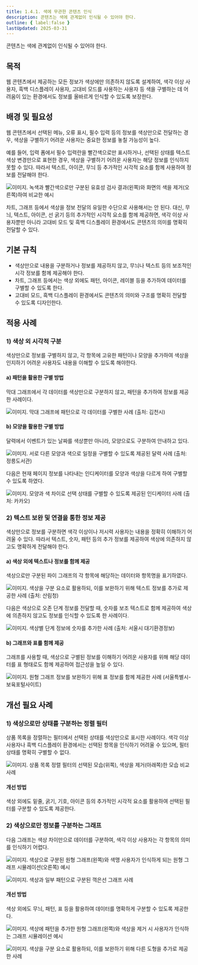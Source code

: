 ```yaml
---
title: 1.4.1. 색에 무관한 콘텐츠 인식
description: 콘텐츠는 색에 관계없이 인식될 수 있어야 한다.
outline: { label:false }
lastUpdated: 2025-03-31
---
```


<Aside title="검사 항목">
콘텐츠는 색에 관계없이 인식될 수 있어야 한다.
</Aside>

## 목적
웹 콘텐츠에서 제공하는 모든 정보가 색상에만 의존하지 않도록 설계하여, 색각 이상 사용자, 흑백 디스플레이 사용자, 고대비 모드를 사용하는 사용자 등 색을 구별하는 데 어려움이 있는 환경에서도 정보를 올바르게 인식할 수 있도록 보장한다.

##	배경 및 필요성
웹 콘텐츠에서 선택된 메뉴, 오류 표시, 필수 입력 등의 정보를 색상만으로 전달하는 경우, 색상을 구별하기 어려운 사용자는 중요한 정보를 놓칠 가능성이 높다.

예를 들어, 입력 폼에서 필수 입력란을 빨간색으로만 표시하거나, 선택된 상태를 텍스트 색상 변경만으로 표현한 경우, 색상을 구별하기 어려운 사용자는 해당 정보를 인식하지 못할 수 있다. 따라서 텍스트, 아이콘, 무늬 등 추가적인 시각적 요소를 함께 사용하여 정보를 전달해야 한다.

![이미지. 녹색과 빨간색으로만 구분된 유효성 검사 결과(왼쪽)와 화면의 색을 제거(오른쪽)하여 비교한 예시](/images/image075.png)

차트, 그래프 등에서 색상을 정보 전달의 유일한 수단으로 사용해서는 안 된다. 대신, 무늬, 텍스트, 아이콘, 선 굵기 등의 추가적인 시각적 요소를 함께 제공하면, 색각 이상 사용자뿐만 아니라 고대비 모드 및 흑백 디스플레이 환경에서도 콘텐츠의 의미를 명확히 전달할 수 있다.

##	기본 규칙
- 색상만으로 내용을 구분하거나 정보를 제공하지 않고, 무늬나 텍스트 등의 보조적인 시각 정보를 함께 제공해야 한다.
- 차트, 그래프 등에서는 색상 외에도 패턴, 아이콘, 레이블 등을 추가하여 데이터를 구별할 수 있도록 한다.
- 고대비 모드, 흑백 디스플레이 환경에서도 콘텐츠의 의미와 구조를 명확히 전달할 수 있도록 디자인한다.

## 적용 사례
### 1)	색상 외 시각적 구분 
색상만으로 정보를 구별하지 않고, 각 항목에 고유한 패턴이나 모양을 추가하여 색상을 인지하기 어려운 사용자도 내용을 이해할 수 있도록 해야한다.
#### a)	패턴을 활용한 구별 방법
막대 그래프에서 각 데이터를 색상만으로 구분하지 않고, 패턴을 추가하여 정보를 제공한 사례이다.

![이미지. 막대 그래프에 패턴으로 각 데이터를 구별한 사례 (출처: 김천시)](/images/image076.png)

#### b)	모양을 활용한 구별 방법
달력에서 이벤트가 있는 날짜를 색상뿐만 아니라, 모양으로도 구분하여 안내하고 있다.

![이미지. 서로 다른 모양과 색으로 일정을 구별할 수 있도록 제공된 달력 사례 (출처: 정릉도서관)](/images/image077.png)

다음은 현재 페이지 정보를 나타내는 인디케이터를 모양과 색상을 다르게 하여 구별할 수 있도록 하였다.

![이미지. 모양과 색 차이로 선택 상태를 구별할 수 있도록 제공된 인디케이터 사례 (출처: 카카오)](/images/image078.png)

### 2)	텍스트 보완 및 연결을 통한 정보 제공 
색상만으로 정보를 구분하면 색각 이상이나 저시력 사용자는 내용을 정확히 이해하기 어려울 수 있다. 따라서 텍스트, 숫자, 패턴 등의 추가 정보를 제공하여 색상에 의존하지 않고도 명확하게 전달해야 한다. 
#### a)	색상 외에 텍스트나 정보를 함께 제공
색상으로만 구분된 파이 그래프의 각 항목에 해당하는 데이터와 항목명을 표기하였다.

![이미지. 색상을 구분 요소로 활용하되, 이를 보완하기 위해 텍스트 정보를 추가로 제공한 사례 (출처: 산림청)](/images/image079.png)

다음은 색상으로 오존 단계 정보를 전달할 때, 숫자를 보조 텍스트로 함께 제공하여 색상에 의존하지 않고도 정보를 인식할 수 있도록 한 사례이다.

![이미지. 색상별 단계 정보에 숫자를 추가한 사례 (출처: 서울시 대기환경정보)](/images/image080.png)

#### b)	그래프와 표를 함께 제공
그래프를 사용할 때, 색상으로 구별된 정보를 이해하기 어려운 사용자를 위해 해당 데이터를 표 형태로도 함께 제공하여 접근성을 높일 수 있다.

![이미지. 원형 그래프 정보를 보완하기 위해 표 정보를 함께 제공한 사례 (서울특별시-보육포털사이트)](/images/image081.png)

## 개선 필요 사례

### 1)	색상으로만 상태를 구분하는 정렬 필터
상품 목록을 정렬하는 필터에서 선택된 상태를 색상만으로 표시한 사례이다. 
색각 이상 사용자나 흑백 디스플레이 환경에서는 선택된 항목을 인식하기 어려울 수 있으며, 필터 상태를 명확히 구별할 수 없다.

![이미지. 상품 목록 정렬 필터의 선택된 모습(위쪽), 색상을 제거(아래쪽)한 모습 비교 사례](/images/image082.png)

#### 개선 방법
색상 외에도 밑줄, 굵기, 기호, 아이콘 등의 추가적인 시각적 요소를 활용하여 선택된 필터를 구분할 수 있도록 제공한다.

### 2)	색상으로만 정보를 구분하는 그래프 
다음 그래프는 색상 차이만으로 데이터를 구분하여, 색각 이상 사용자는 각 항목의 의미를 인식하기 어렵다.

![이미지. 색상으로 구분된 원형 그래프(왼쪽)와 색맹 사용자가 인식하게 되는 원형 그래프 시뮬레이션(오른쪽) 예시](/images/image083.png)

![이미지. 색상과 일부 패턴으로 구분된 꺽은선 그래프 사례](/images/image084.png)

#### 개선 방법
색상 외에도 무늬, 패턴, 표 등을 활용하여 데이터를 명확하게 구분할 수 있도록 제공한다.

![이미지. 색상에 패턴을 추가한 원형 그래프(왼쪽)와 색상을 제거 시 사용자가 인식하는 그래프 시뮬레이션 예시](/images/image085.png)

![이미지. 색상을 구분 요소로 활용하되, 이를 보완하기 위해 다른 도형을 추가로 제공한 사례](/images/image086.png)


